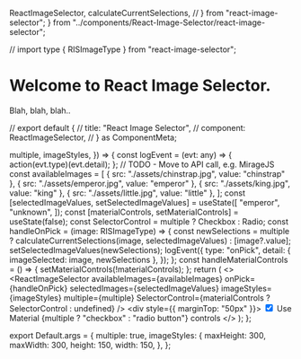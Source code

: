 
  ReactImageSelector,
  calculateCurrentSelections,
  // } from "react-image-selector";
} from "../components/React-Image-Selector/react-image-selector";

// import type { RISImageType } from "react-image-selector";

<Meta title="React Image Selector" />

# Welcome to React Image Selector.
Blah, blah, blah..

// export default {
//   title: "React Image Selector",
//   component: ReactImageSelector,
// } as ComponentMeta<typeof ReactImageSelector>;

  multiple,
  imageStyles,
}) => {
  const logEvent = (evt: any) => {
  action(evt.type)(evt.detail);
};
// TODO - Move to API call, e.g. MirageJS
const availableImages = [
  { src: "./assets/chinstrap.jpg", value: "chinstrap" },
  { src: "./assets/emperor.jpg", value: "emperor" },
  { src: "./assets/king.jpg", value: "king" },
  { src: "./assets/little.jpg", value: "little" },
];
  const [selectedImageValues, setSelectedImageValues] = useState([
    "emperor",
    "unknown",
  ]);
  const [materialControls, setMaterialControls] = useState(false);
  const SelectorControl = multiple ? Checkbox : Radio;
  const handleOnPick = (image: RISImageType) => {
    const newSelections = multiple
      ? calculateCurrentSelections(image, selectedImageValues)
      : [image?.value];
    setSelectedImageValues(newSelections);
    logEvent({
      type: "onPick",
      detail: { imageSelected: image, newSelections },
    });
  };
  const handleMaterialControls = () => {
    setMaterialControls(!materialControls);
  };
  return (
    <>
      <ReactImageSelector
        availableImages={availableImages}
        onPick={handleOnPick}
        selectedImages={selectedImageValues}
        imageStyles={imageStyles}
        multiple={multiple}
        SelectorControl={materialControls ? SelectorControl : undefined}
      />
      <div style={{ marginTop: "50px" }}>
        <label htmlFor="usematerial">
          <input
            type="checkbox"
            id="usematerial"
            checked={materialControls}
            onChange={handleMaterialControls}
          />
          Use Material {multiple ? "checkbox" : "radio button"} controls
        </label>
      </div>
    </>
  );
};


export Default.args = {
multiple: true,
imageStyles: {
maxHeight: 300,
maxWidth: 300,
height: 150,
width: 150,
},
};
